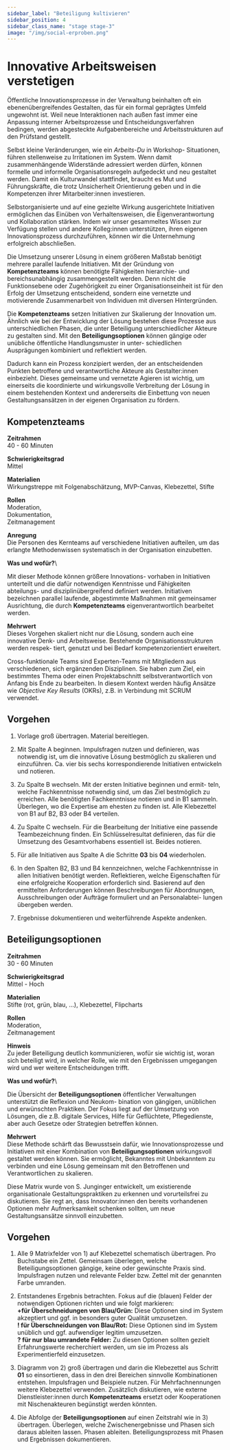 ```yaml
---
sidebar_label: "Beteiligung kultivieren"
sidebar_position: 4
sidebar_class_name: "stage stage-3"
image: "/img/social-erproben.png"
---
```



# Innovative Arbeitsweisen verstetigen

Öffentliche Innovationsprozesse in der Verwaltung beinhalten oft ein ebenenübergreifendes Gestalten, das für ein formal geprägtes Umfeld ungewohnt ist. Weil neue Interaktionen nach außen fast immer eine Anpassung interner Arbeitsprozesse und Entscheidungsverfahren bedingen, werden abgesteckte Aufgabenbereiche und Arbeitsstrukturen auf den Prüfstand gestellt.

Selbst kleine Veränderungen, wie ein *Arbeits-Du* in Workshop- Situationen, führen stellenweise zu Irritationen im System. Wenn damit zusammenhängende Widerstände adressiert werden dürfen, können formelle und informelle Organisationsregeln aufgedeckt und neu gestaltet werden. Damit ein Kulturwandel stattfindet, braucht es Mut und Führungskräfte, die trotz Unsicherheit Orientierung geben und in die Kompetenzen ihrer Mitarbeiter:innen investieren.

Selbstorganisierte und auf eine gezielte Wirkung ausgerichtete Initiativen ermöglichen das Einüben von Verhaltensweisen, die Eigenverantwortung und Kollaboration stärken. Indem wir unser gesammeltes Wissen zur Verfügung stellen und andere Kolleg:innen unterstützen, ihren eigenen Innovationsprozess durchzuführen, können wir die Unternehmung erfolgreich abschließen.

Die Umsetzung unserer Lösung in einem größeren Maßstab benötigt mehrere parallel laufende Initiativen. Mit der Gründung von **Kompetenzteams** können benötigte Fähigkeiten hierarchie- und bereichsunabhängig zusammengestellt werden. Denn nicht die Funktionsebene oder Zugehörigkeit zu einer Organisationseinheit ist für den Erfolg der Umsetzung entscheidend, sondern eine vernetzte und motivierende Zusammenarbeit von Individuen mit diversen Hintergründen.

Die **Kompetenzteams** setzen Initiativen zur Skalierung der Innovation um. Ähnlich wie bei der Entwicklung der Lösung bestehen diese Prozesse aus unterschiedlichen Phasen, die unter Beteiligung unterschiedlicher Akteure zu gestalten sind. Mit den **Beteiligungsoptionen** können gängige oder unübliche öffentliche Handlungsmuster in unter- schiedlichen Ausprägungen kombiniert und reflektiert werden.

Dadurch kann ein Prozess konzipiert werden, der an entscheidenden Punkten betroffene und verantwortliche Akteure als Gestalter:innen einbezieht. Dieses gemeinsame und vernetzte Agieren ist wichtig, um einerseits die koordinierte und wirkungsvolle Verbreitung der Lösung in einem bestehenden Kontext und andererseits die Einbettung von neuen Gestaltungsansätzen in der eigenen Organisation zu fördern.

## Kompetenzteams

<!-- linke Seitenspalte -->
**Zeitrahmen**\
40 - 60 Minuten

**Schwierigkeitsgrad**\
Mittel

**Materialien**\
Wirkungstreppe mit Folgenabschätzung, MVP-Canvas, Klebezettel, Stifte

**Rollen**\
Moderation,\
Dokumentation,\
Zeitmanagement

**Anregung**\
Die Personen des Kernteams auf verschiedene Initiativen aufteilen, um das erlangte Methodenwissen systematisch in der Organisation einzubetten.

<!-- text in der Mitte -->

**Was und wofür?**\

Mit dieser Methode können größere Innovations- vorhaben in Initiativen unterteilt und die dafür notwendigen Kenntnisse und Fähigkeiten abteilungs- und disziplinübergreifend definiert werden. Initiativen bezeichnen parallel laufende, abgestimmte Maßnahmen mit gemeinsamer Ausrichtung, die durch **Kompetenzteams** eigenverantwortlich bearbeitet werden.

**Mehrwert**\
Dieses Vorgehen skaliert nicht nur die Lösung, sondern auch eine innovative Denk- und Arbeitsweise. Bestehende Organisationsstrukturen werden respek- tiert, genutzt und bei Bedarf kompetenzorientiert erweitert.

<!-- text unten klein -->

Cross-funktionale Teams sind Experten-Teams mit Mitgliedern aus verschiedenen, sich ergänzenden Disziplinen. Sie haben zum Ziel, ein bestimmtes Thema oder einen Projektabschnitt selbstverantwortlich von Anfang bis Ende zu bearbeiten. In diesem Kontext werden häufig Ansätze wie *Objective Key Results* (OKRs), z.B. in Verbindung mit SCRUM verwendet.

## Vorgehen

1. Vorlage groß übertragen. Material bereitlegen.

2. Mit Spalte A beginnen. Impulsfragen nutzen und definieren, was notwendig ist, um die innovative Lösung bestmöglich zu skalieren und einzuführen. Ca. vier bis sechs korrespondierende Initiativen entwickeln und notieren.

3. Zu Spalte B wechseln. Mit der ersten Initiative beginnen und ermit- teln, welche Fachkenntnisse notwendig sind, um das Ziel bestmöglich zu erreichen. Alle benötigten Fachkenntnisse notieren und in B1 sammeln. Überlegen, wo die Expertise am ehesten zu finden ist. Alle Klebezettel von B1 auf B2, B3 oder B4 verteilen.

4. Zu Spalte C wechseln. Für die Bearbeitung der Initiative eine passende Teambezeichnung finden. Ein Schlüsselresultat definieren, das für die Umsetzung des Gesamtvorhabens essentiell ist. Beides notieren.

5. Für alle Initiativen aus Spalte A die Schritte **03** bis **04** wiederholen.

6. In den Spalten B2, B3 und B4 kennzeichnen, welche Fachkenntnisse in allen Initiativen benötigt werden. Reflektieren, welche Eigenschaften für eine erfolgreiche Kooperation erforderlich sind. Basierend auf den ermittelten Anforderungen können Beschreibungen für Abordnungen, Ausschreibungen oder Aufträge formuliert und an Personalabtei- lungen übergeben werden.

7. Ergebnisse dokumentieren und weiterführende Aspekte andenken.

<!-- Arbeitsblatt Kompetenzteams -->

## Beteiligungsoptionen

<!-- linke Seitenspalte -->
**Zeitrahmen**\
30 - 60 Minuten

**Schwierigkeitsgrad**\
Mittel - Hoch

**Materialien**\
Stifte (rot, grün, blau, ...), Klebezettel, Flipcharts

**Rollen**\
Moderation,\
Zeitmanagement

**Hinweis**\
Zu jeder Beteiligung deutlich kommunizieren, wofür sie wichtig ist, woran sich beteiligt wird,
in welcher Rolle, wie mit den Ergebnissen umgegangen wird und wer weitere Entscheidungen trifft.

<!-- text in der Mitte -->

**Was und wofür?**\

Die Übersicht der **Beteiligungsoptionen** öffentlicher Verwaltungen unterstützt die Reflexion und Neukom- bination von gängigen, unüblichen und erwünschten Praktiken. Der Fokus liegt auf der Umsetzung von Lösungen, die z.B. digitale Services, Hilfe für Geflüchtete, Pflegedienste, aber auch Gesetze oder Strategien betreffen können.

**Mehrwert**\
Diese Methode schärft das Bewusstsein dafür,
wie Innovationsprozesse und Initiativen mit einer Kombination von **Beteiligungsoptionen** wirkungsvoll gestaltet werden können. Sie ermöglicht, Bekanntes mit Unbekanntem zu verbinden und eine Lösung gemeinsam mit den Betroffenen und Verantwortlichen zu skalieren.

<!-- text unten klein -->

Diese Matrix wurde von S. Junginger entwickelt, um existierende organisationale Gestaltungspraktiken zu erkennen und vorurteilsfrei zu diskutieren. Sie regt an, dass Innovator:innen den bereits vorhandenen Optionen mehr Aufmerksamkeit schenken sollten, um neue Gestaltungsansätze sinnvoll einzubetten.

## Vorgehen

1. Alle 9 Matrixfelder von 1) auf Klebezettel schematisch übertragen. Pro Buchstabe ein Zettel. Gemeinsam überlegen, welche Beteiligungsoptionen gängige, keine oder gewünschte Praxis sind. Impulsfragen nutzen und relevante Felder bzw. Zettel mit der genannten Farbe umranden.

2. Entstandenes Ergebnis betrachten. Fokus auf die (blauen) Felder der notwendigen Optionen richten und wie folgt markieren:\
**+für Überschneidungen von Blau/Grün:** Diese Optionen sind im System akzeptiert und ggf. in besonders guter Qualität umzusetzen.\
**! für Überschneidungen von Blau/Rot:** Diese Optionen sind im System unüblich und ggf. aufwendiger legitim umzusetzen.\
**? für nur blau umrandete Felder:** Zu diesen Optionen sollten gezielt Erfahrungswerte recherchiert werden, um sie im Prozess als Experimentierfeld einzusetzen.

3. Diagramm von 2) groß übertragen und darin die Klebezettel aus Schritt **01** so einsortieren, dass in den drei Bereichen sinnvolle Kombinationen entstehen. Impulsfragen und Beispiele nutzen. Für Mehrfachnennungen weitere Klebezettel verwenden. Zusätzlich diskutieren, wie externe Dienstleister:innen durch **Kompetenzteams** ersetzt oder Kooperationen mit Nischenakteuren begünstigt werden könnten.

4. Die Abfolge der **Beteiligungsoptionen** auf einen Zeitstrahl wie in 3) übertragen. Überlegen, welche Zwischenergebnisse und Phasen sich daraus ableiten lassen. Phasen ableiten. Beteiligungsprozess mit Phasen und Ergebnissen dokumentieren.

<!-- Arbeitsblatt Beteiligungsoptionen -->
